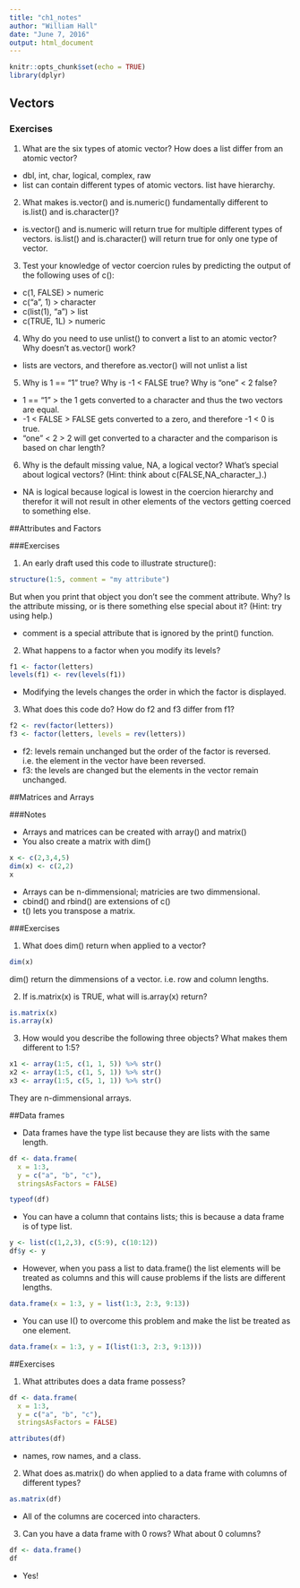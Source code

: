 ```yaml
---
title: "ch1_notes"
author: "William Hall"
date: "June 7, 2016"
output: html_document
---
```


```r
knitr::opts_chunk$set(echo = TRUE)
library(dplyr)
```

## Vectors

### Exercises

1) What are the six types of atomic vector? How does a list differ from an atomic vector?

  * dbl, int, char, logical, complex, raw
  * list can contain different types of atomic vectors. list have hierarchy. 

2) What makes is.vector() and is.numeric() fundamentally different to is.list() and is.character()?

  * is.vector() and is.numeric will return true for multiple different types of vectors. is.list() and is.character() will return true for only one type of vector. 

3) Test your knowledge of vector coercion rules by predicting the output of the following uses of c():

  * c(1, FALSE) > numeric 
  * c("a", 1) > character
  * c(list(1), "a") > list
  * c(TRUE, 1L) > numeric

    
4) Why do you need to use unlist() to convert a list to an atomic vector? Why doesn’t as.vector() work?

  * lists are vectors, and therefore as.vector() will not unlist a list 

5) Why is 1 == "1" true? Why is -1 < FALSE true? Why is "one" < 2 false?

  * 1 == "1" > the 1 gets converted to a character and thus the two vectors are equal.
  * -1 < FALSE > FALSE gets converted to a zero, and therefore -1 < 0 is true. 
  * "one" < 2 > 2 will get converted to a character and the comparison is based on char length?
  
  
6) Why is the default missing value, NA, a logical vector? What’s special about logical vectors? (Hint: think about c(FALSE,NA_character_).)

  * NA is logical because logical is lowest in the coercion hierarchy and therefor it will not result in other elements of the vectors getting coerced to something else.  

##Attributes and Factors

###Exercises

1. An early draft used this code to illustrate structure():

```r
structure(1:5, comment = "my attribute")
```

But when you print that object you don’t see the comment attribute. Why? Is the attribute missing, or is there something else special about it? (Hint: try using help.)

  * comment is a special attribute that is ignored by the print() function. 

2. What happens to a factor when you modify its levels?

```r
f1 <- factor(letters)
levels(f1) <- rev(levels(f1))
```

  * Modifying the levels changes the order in which the factor is displayed. 

 3. What does this code do? How do f2 and f3 differ from f1?

```r
f2 <- rev(factor(letters))
f3 <- factor(letters, levels = rev(letters))

```

  * f2: levels remain unchanged but the order of the factor is reversed. i.e. the element in the vector have been reversed. 
  * f3: the levels are changed but the elements in the vector remain unchanged. 

##Matrices and Arrays

###Notes

  * Arrays and matrices can be created with array() and matrix()
  * You also create a matrix with dim()

```r
x <- c(2,3,4,5)
dim(x) <- c(2,2)
x
```

   * Arrays can be n-dimmensional; matricies are two dimmensional. 
  * cbind() and rbind() are extensions of c()
  * t() lets you transpose a matrix. 
  
###Exercises

1. What does dim() return when applied to a vector?

```r
dim(x)
```

dim() return the dimmensions of a vector. i.e. row and column lengths. 

2. If is.matrix(x) is TRUE, what will is.array(x) return?

```r
is.matrix(x)
is.array(x)
```

3. How would you describe the following three objects? What makes them different to 1:5?

```r
x1 <- array(1:5, c(1, 1, 5)) %>% str()
x2 <- array(1:5, c(1, 5, 1)) %>% str()
x3 <- array(1:5, c(5, 1, 1)) %>% str()
```

They are n-dimmensional arrays. 

##Data frames

  * Data frames have the type list because they are lists with the same length.
  

```r
df <- data.frame(
  x = 1:3,
  y = c("a", "b", "c"),
  stringsAsFactors = FALSE)

typeof(df)
```

  * You can have a column that contains lists; this is because a data frame is of type list. 

```r
y <- list(c(1,2,3), c(5:9), c(10:12))
df$y <- y
```

  * However, when you pass a list to data.frame() the list elements will be treated as columns and this will cause problems if the lists are different lengths. 
  
  
```r
data.frame(x = 1:3, y = list(1:3, 2:3, 9:13))
```

* You can use I() to overcome this problem and make the list be treated as one element.

```r
data.frame(x = 1:3, y = I(list(1:3, 2:3, 9:13)))
```

##Exercises

1. What attributes does a data frame possess?

```r
df <- data.frame(
  x = 1:3,
  y = c("a", "b", "c"),
  stringsAsFactors = FALSE)

attributes(df)
```

  * names, row names, and a class.

2. What does as.matrix() do when applied to a data frame with columns of different types?

```r
as.matrix(df)
```

  * All of the columns are cocerced into characters. 

3. Can you have a data frame with 0 rows? What about 0 columns?

```r
df <- data.frame()
df
```

  * Yes!

